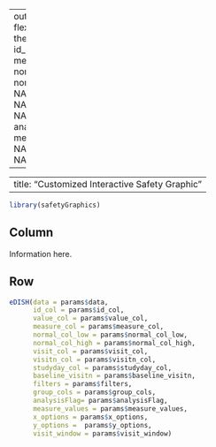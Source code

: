 
---
output: 
  flexdashboard::flex_dashboard:
    theme: lumen
params:
  data: NA
  id_col: NA
  value_col: NA
  measure_col: NA
  normal_col_low: NA
  normal_col_high: NA
  visit_col : NA
  visitn_col: NA
  studyday_col: NA
  baseline_visitn: NA
  filters: NA
  group_cols: NA
  analysisFlag: NA
  measure_values: NA
  x_options: NA
  y_options: NA
  visit_window: NA

---
---
title: "Customized Interactive Safety Graphic"
---

```r
library(safetyGraphics)
```

Column {.sidebar data-width=250}
-------------------------------------

Information here.
 
Row 
-------------------------------------
```r
eDISH(data = params$data,
      id_col = params$id_col,
      value_col = params$value_col,
      measure_col = params$measure_col,
      normal_col_low = params$normal_col_low,
      normal_col_high = params$normal_col_high,
      visit_col = params$visit_col,
      visitn_col = params$visitn_col,
      studyday_col = params$studyday_col,
      baseline_visitn = params$baseline_visitn,
      filters = params$filters,
      group_cols = params$group_cols,
      analysisFlag= params$analysisFlag,
      measure_values = params$measure_values,
      x_options = params$x_options,
      y_options =  params$y_options, 
      visit_window = params$visit_window)

```

 